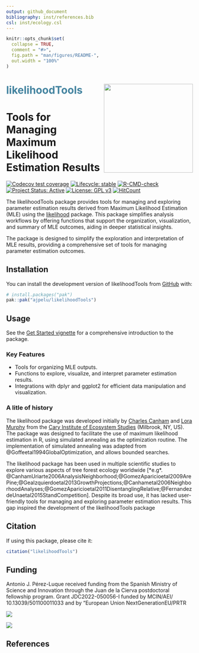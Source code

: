 ```yaml
---
output: github_document
bibliography: inst/references.bib
csl: inst/ecology.csl
---
```


<!-- README.md is generated from README.Rmd. Please edit that file -->

```r
knitr::opts_chunk$set(
  collapse = TRUE,
  comment = "#>",
  fig.path = "man/figures/README-",
  out.width = "100%"
)
```

# <span style="color:#43839f">likelihoodTools</span> <img src="man/figures/logo_likelihoodtools.png" align="right" width="240"/>

# Tools for Managing Maximum Likelihood Estimation Results


<!-- badges: start -->
[![Codecov test coverage](https://codecov.io/gh/ajpelu/likelihoodTools/graph/badge.svg)](https://app.codecov.io/gh/ajpelu/likelihoodTools)
[![Lifecycle: stable](https://img.shields.io/badge/lifecycle-stable-brightgreen.svg)](https://lifecycle.r-lib.org/articles/stages.html#stable)
[![R-CMD-check](https://github.com/ajpelu/likelihoodTools/actions/workflows/R-CMD-check.yaml/badge.svg)](https://github.com/ajpelu/likelihoodTools/actions/workflows/R-CMD-check.yaml)
[![Project Status: Active](https://www.repostatus.org/badges/latest/active.svg)](https://www.repostatus.org/#active)
[![License: GPL v3](https://img.shields.io/badge/License-GPLv3-blue.svg)](https://www.gnu.org/licenses/gpl-3.0)
[![HitCount](https://hits.dwyl.com/ajpelu/likelihoodTools.svg?style=flat-square)](https://hits.dwyl.com/ajpelu/likelihoodTools)
<!-- badges: end -->

The likelihoodTools package provides tools for managing and exploring parameter 
estimation results derived from Maximum Likelihood Estimation (MLE) using the 
[likelihood](https://CRAN.R-project.org/package=likelihood) package. This package simplifies analysis workflows by offering 
functions that support the organization, visualization, and summary of MLE 
outcomes, aiding in deeper statistical insights.

The package is designed to simplify the exploration and interpretation of MLE results, 
providing a comprehensive set of tools for managing parameter estimation outcomes.

## Installation

You can install the development version of likelihoodTools from 
[GitHub](https://github.com/) with:

``` r
# install.packages("pak")
pak::pak("ajpelu/likelihoodTools")
```

## Usage 
See the [Get Started vignette](https://ajpelu.github.io/likelihoodTools/articles/get_started.html) for a comprehensive introduction to the package. 


### Key Features
- Tools for organizing MLE outputs.
- Functions to explore, visualize, and interpret parameter estimation results.
- Integrations with dplyr and ggplot2 for efficient data manipulation and visualization.


### A litle of history
The likelihood package was developed initially by [Charles Canham](https://www.caryinstitute.org/science/our-scientists/dr-charles-d-canham) 
and [Lora Murphy](https://www.caryinstitute.org/lora-murphy) from the [Cary Institute 
of Ecosystem Studies](https://www.caryinstitute.org/) (Milbrook, NY, US). 
The package was designed to facilitate the use of maximum likelihood estimation in R, 
using simulated annealing as the optimization routine. The implementation of simulated 
annealing was adapted from @Goffeetal1994GlobalOptimization, and allows bounded searches.

The likelihood package has been used in multiple scientific studies to explore 
various aspects of tree forest ecology worldwide [*e.g*. @CanhamUriarte2006AnalysisNeighborhood;@GomezAparicioetal2009ArePine;@GeaIzquierdoetal2013GrowthProjections;@Canhametal2006NeighborhoodAnalyses;@GomezAparicioetal2011DisentanglingRelative;@FernandezdeUnaetal2015StandCompetition]. Despite its broad use, 
it has lacked user-friendly tools for managing and exploring parameter estimation 
results. This gap inspired the development of the likelihoodTools package


## Citation

If using this package, please cite it:

```r
citation("likelihoodTools")
```


## Funding 

Antonio J. Pérez-Luque received funding from the Spanish Ministry of Science and 
Innovation through the Juan de la Cierva postdoctoral fellowship program. 
Grant JDC2022-050056-I funded by MCIN/AEI/ 10.13039/501100011033 and by “European Union NextGenerationEU/PRTR

![](https://lh3.googleusercontent.com/d/1mMqNhNAeIlEyY_QTjZZ7bLtV96pg0ww-=w910-h417-rw)

![](https://lh3.googleusercontent.com/d/1un_9sdamX60exDR4GolN87mzWTNzf4C2=w910-h417-rw)


## References
